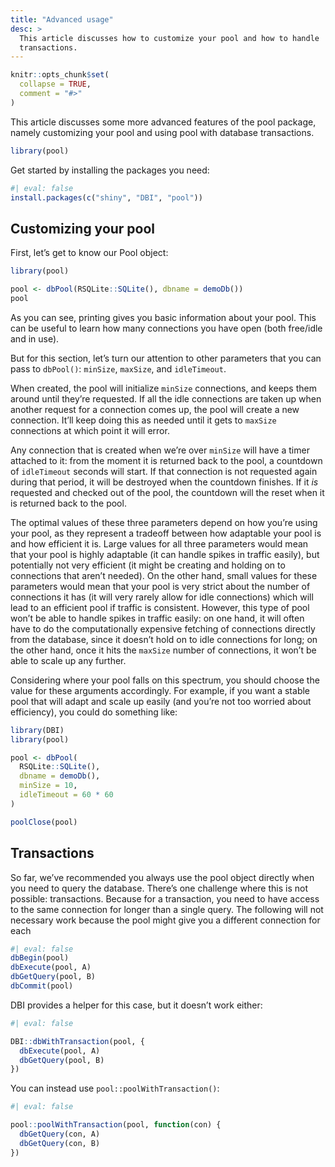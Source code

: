 ```yaml
---
title: "Advanced usage"
desc: >
  This article discusses how to customize your pool and how to handle
  transactions.
---
```


```r
knitr::opts_chunk$set(
  collapse = TRUE,
  comment = "#>"
)
```

This article discusses some more advanced features of the pool package, namely customizing your pool and using pool with database transactions.

```r
library(pool)
```

Get started by installing the packages you need:

```r
#| eval: false
install.packages(c("shiny", "DBI", "pool"))
```

## Customizing your pool

First, let's get to know our Pool object:

```r
library(pool)

pool <- dbPool(RSQLite::SQLite(), dbname = demoDb())
pool
```

As you can see, printing gives you basic information about your pool. This can be useful to learn how many connections you have open (both free/idle and in use).

But for this section, let's turn our attention to other parameters that you can pass to `dbPool()`: `minSize`, `maxSize`, and `idleTimeout`.

When created, the pool will initialize `minSize` connections, and keeps them around until they're requested. If all the idle connections are taken up when another request for a connection comes up, the pool will create a new connection. It'll keep doing this as needed until it gets to `maxSize` connections at which point it will error.

Any connection that is created when we're over `minSize` will have a timer attached to it: from the moment it is returned back to the pool, a countdown of `idleTimeout` seconds will start. If that connection is not requested again during that period, it will be destroyed when the countdown finishes. If it *is* requested and checked out of the pool, the countdown will the reset when it is returned back to the pool.

The optimal values of these three parameters depend on how you're using your pool, as they represent a tradeoff between how adaptable your pool is and how efficient it is. Large values for all three parameters would mean that your pool is highly adaptable (it can handle spikes in traffic easily), but potentially not very efficient (it might be creating and holding on to connections that aren't needed). On the other hand, small values for these parameters would mean that your pool is very strict about the number of connections it has (it will very rarely allow for idle connections) which will lead to an efficient pool if traffic is consistent. However, this type of pool won't be able to handle spikes in traffic easily: on one hand, it will often have to do the computationally expensive fetching of connections directly from the database, since it doesn't hold on to idle connections for long; on the other hand, once it hits the `maxSize` number of connections, it won't be able to scale up any further.

Considering where your pool falls on this spectrum, you should choose the value for these arguments accordingly. For example, if you want a stable pool that will adapt and scale up easily (and you're not too worried about efficiency), you could do something like:

```r
library(DBI)
library(pool)

pool <- dbPool(
  RSQLite::SQLite(),
  dbname = demoDb(),
  minSize = 10,
  idleTimeout = 60 * 60
)

poolClose(pool)
```

## Transactions

So far, we've recommended you always use the pool object directly when you need to query the database. There's one challenge where this is not possible: transactions. Because for a transaction, you need to have access to the same connection for longer than a single query. The following will not necessary work because the pool might give you a different connection for each

```r
#| eval: false
dbBegin(pool)
dbExecute(pool, A)
dbGetQuery(pool, B)
dbCommit(pool)
```

DBI provides a helper for this case, but it doesn't work either:

```r
#| eval: false

DBI::dbWithTransaction(pool, {
  dbExecute(pool, A)
  dbGetQuery(pool, B)
})
```

You can instead use `pool::poolWithTransaction()`:

```r
#| eval: false

pool::poolWithTransaction(pool, function(con) {
  dbGetQuery(con, A)
  dbGetQuery(con, B)
})
```
